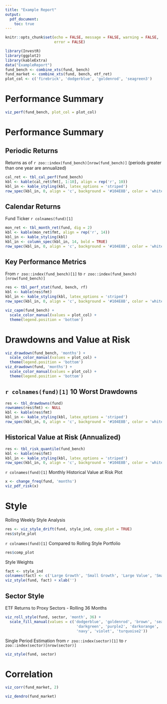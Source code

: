 ```yaml
---
title: "Example Report"
output: 
  pdf_document:
    toc: true
---
```


```r
knitr::opts_chunk$set(echo = FALSE, message = FALSE, warning = FALSE, 
                      error = FALSE)
```

```r
library(InvestR)
library(ggplot2)
library(kableExtra)
data("ExampleReport")
fund_bench <- combine_xts(fund, bench)
fund_market <- combine_xts(fund, bench, etf_ret)
plot_col <- c('firebrick', 'dodgerblue', 'goldenrod', 'seagreen3')
```

\newpage

# Performance Summary

```r
viz_perf(fund_bench, plot_col = plot_col)
```

\newpage

# Performance Summary

## Periodic Returns

Returns as of `r zoo::index(fund_bench)[nrow(fund_bench)]` (periods greater 
than one year are annualized)

```r
cal_ret <- tbl_cal_perf(fund_bench)
kbl <- kable(cal_ret$fmt[, 1:10], align = rep('r', 10))
kbl_in <- kable_styling(kbl, latex_options = 'striped')
row_spec(kbl_in, 0, align = 'c', background = '#104E8B', color = 'white', bold = TRUE)
```

\vspace{15pt}

## Calendar Returns

Fund Ticker `r colnames(fund)[1]`

```r
mon_ret <- tbl_month_ret(fund, dig = 2)
kbl <- kable(mon_ret$fmt, align = rep('r', 14))
kbl_in <- kable_styling(kbl)
kbl_in <- column_spec(kbl_in, 14, bold = TRUE)
row_spec(kbl_in, 0, align = 'c', background = '#104E8B', color = 'white', bold = TRUE)
```

\newpage

## Key Performance Metrics

From `r zoo::index(fund_bench)[1]` to `r zoo::index(fund_bench)[nrow(fund_bench)]`

```r
res <- tbl_perf_stat(fund, bench, rf)
kbl <- kable(res$fmt)
kbl_in <- kable_styling(kbl, latex_options = 'striped')
row_spec(kbl_in, 0, align = 'c', background = '#104E8B', color = 'white', bold = TRUE)
```

\vspace{15pt}

```r
viz_capm(fund_bench) +
  scale_color_manual(values = plot_col) +
  theme(legend.position = 'bottom')
```

# Drawdowns and Value at Risk

```r
viz_drawdown(fund_bench, 'months') +
  scale_color_manual(values = plot_col) +
  theme(legend.position = 'bottom')
viz_drawdown(fund, 'months') +
  scale_color_manual(values = plot_col) +
  theme(legend.position = 'bottom')
```

\newpage

## `r colnames(fund)[1]` 10 Worst Drawdowns

```r
res <- tbl_drawdowns(fund)
rownames(res$fmt) <- NULL
kbl <- kable(res$fmt)
kbl_in <- kable_styling(kbl, latex_options = 'striped')
row_spec(kbl_in, 0, align = 'c', background = '#104E8B', color = 'white', bold = TRUE)
```

## Historical Value at Risk (Annualized)

```r
res <- tbl_risk_quantile(fund_bench)
kbl <- kable(res$fmt)
kbl_in <- kable_styling(kbl, latex_options = 'striped')
row_spec(kbl_in, 0, align = 'c', background = '#104E8B', color = 'white', bold = TRUE)
```

`r colnames(fund)[1]` Monthly Historical Value at Risk Plot

```r
x <- change_freq(fund, 'months')
viz_pdf_risk(x)
```

# Style

Rolling Weekly Style Analysis

```r
res <- viz_style_drift(fund, style_ind, comp_plot = TRUE)
res$style_plot
```

`r colnames(fund)[1]` Compared to Rolling Style Portfolio

```r
res$comp_plot
```

Style Weights

```r
fact <- style_ind
colnames(fact) <- c('Large Growth', 'Small Growth', 'Large Value', 'Small Value')
viz_style(fund, fact) + xlab('')
```

\newpage

## Sector Style 

ETF Returns to Proxy Sectors - Rolling 36 Months

```r
viz_roll_style(fund, sector, 'month', 36) +
  scale_fill_manual(values = c('dodgerblue', 'goldenrod', 'brown', 'seagreen', 
                                'darkgreen', 'purple2', 'darkorange', 'darkgrey',
                                'navy', 'violet', 'turquoise2'))
```

Single Period Estimation from `r zoo::index(sector)[1]` to `r zoo::index(sector)[nrow(sector)]`

```r
viz_style(fund, sector)
```

# Correlation

```r
viz_corr(fund_market, 2)
```

\newpage

```r
viz_dendro(fund_market)
```



